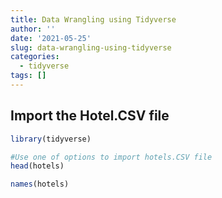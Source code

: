 ```yaml
---
title: Data Wrangling using Tidyverse
author: ''
date: '2021-05-25'
slug: data-wrangling-using-tidyverse
categories:
  - tidyverse
tags: []
---
```


## Import the Hotel.CSV file

```r

library(tidyverse)

#Use one of options to import hotels.CSV file
head(hotels)

names(hotels)

``` 